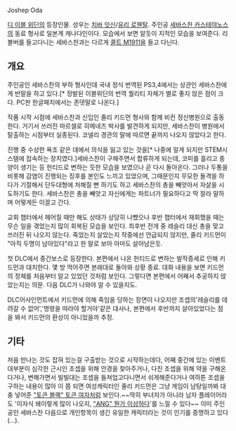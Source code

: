 Joshep Oda

[[디 이블 위딘]]의 등장인물. 성우는 [[치바 잇신]]/[[유리 로웬탈]].
주인공 [[세바스찬 카스테야노스]]의 동료 형사로 일본계 캐나다인이다. 모습에서 보면 알듯이 지적인 모습을 보여준다. 리볼버를 들고다니는 세바스찬과는 다르게 [[콜트 M1911]]을 들고 다닌다. 

== 개요 ==
주인공인 세바스찬의 부하 형사인데 국내 정식 번역된 PS3,4에서는 상관인 세바스찬에게 반말을 하고 있다.[* 정발된 이블위딘의 번역 퀄리티 자체가 별로 좋지 않은 점이 크다. PC판 한글패치에서는 존댓말로 나온다.]

작품 시작 시점에 세바스찬과 신입인 줄리 키드먼 형사와 함께 비컨 정신병원으로 출동한다. 거기서 쓰러진 마르셀로 히메네즈 박사를 발견하게 되지만, 세바스찬이 병원에서 탈출하는 시점부터 실종된다. 코넬리 경관의 말에 따르면 끝까지 나오지 않았다고 한다.

진행 중 수상한 욕조 같은 데에서 의식을 잃고 있는 것을[* 나중에 알게 되지만 STEM시스템에 접속하는 장치였다.]세바스찬이 구해주면서 합류하게 되는데, 코피를 흘리고 종양이 생기는 등 헌티드로 변하는 듯한 모습을 보였으나 곧 다시 돌아온다. 그러나 두통을 비롯해 감염이 진행되는 징후를 본인도 느끼고 있었으며, 그때문인지 무모한 돌격을 하다가 기절해서 단두대형에 처해질 뻔 하기도 하고 세바스찬의 총을 빼앗아서 자살을 시도하기도 한다. 세바스찬은 총을 빼앗고 자신에게는 파트너가 필요하다고 딱 잘라 말하며 어떻게든 이끌고 간다.

교회 챕터에서 헤어질 때만 해도 상태가 상당히 나빴으나 후반 챕터에서 재회했을 때는 무슨 일을 겪었는지 많이 회복된 모습을 보인다. 최후반 전개 중 레슬리 대신 총을 맞고 쓰러진 뒤 나오지 않는다. 죽었는지 살았는지 작중에선 언급되지 않지만, 줄리 키드먼이 "아직 두명이 남아있다"라고 한 말로 보아 아마도 살아남은듯.

첫 DLC에서 중간보스로 등장한다. 본편에서 나온 헌티드로 변하는 발작증세로 인해 키드먼과 대치한다. 몇 방 먹어주면 본래대로 돌아와 상황 종료. 대화 내용을 보면 키드먼의 정체를 처음부터 알고 있었던 것처럼 보인다. 그렇다면 본편에서 어째서 추궁하지 않았는지는 의문. 다음 DLC가 나와야 알 수 있을지도.

DLC어사인먼트에서 키드먼에 의해 죽임을 당하는 장면이 나오지만 조셉의'레슬리를 데려갈 수 없어','명령을 따라야 할거야'같은 대사나, 본편에서 후반까지 살아있었다는 점을 봐서 키드먼의 환상이 아니었을까 추정.

== 기타 ==
처음 만나는 것도 잡혀 있는걸 구출받는 것으로 시작하는데다, 어째 중간에 있는 이벤트 대부분이 심각한 근시인 조셉을 위해 안경을 찾아주거나, 다친 조셉을 위해 약을 구해온다거나, 변해가면서 빌빌대는 조셉을 들쳐업고다니면서 쉬게해준다거나 여하튼 조셉을 구하는 내용이 많아 이 쯤 되면 여성캐릭터인 줄리 키드먼은 그냥 게임이 남탕일까봐 대충 넣어준 [["토큰 블랙" 토큰 여자]]처럼 보인다.~~딱히 부녀자가 아니라 남자 플레이어라도 '이자식 왜이렇게 많이 나오지, [["ANG" 뭔가 이상하다]]'를 느낄 수 있다~~ 이미 주인공인 세바스찬 다음으로 개인항목이 생긴 유일한 캐릭터라는 것이 인기를 증명하고 있다(...).
